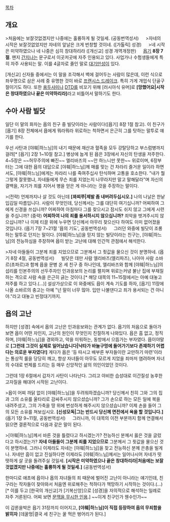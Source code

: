 [[목차]]
== 개요 ==
>처음에는 보잘것없겠지만 나중에는 훌륭하게 될 것일세. (공동번역성서)
　
>자네의 시작은 보잘것없었지만 자네의 앞날은 크게 번창할 것이네. ([가톨릭] 성경)
　
>네 시작은 미약하였으나 네 나중은 심히 창대하리라 ([개신교] 성경 개역개정판)
　
[[욥기]] '''8장 7절'''. 왠지 [[간지]]나는 문구로서 이곳저곳에 자주 인용되고 있다. 사업가나 수험생들에게 특히 자주 사용되는 말. 이를 4글자로 줄인 말로 [[대기만성]]이 있다.

[개신교] 신자들 중에서는 이 말을 조각해서 벽에 걸어두는 사람이 많은데, 이런 식으로 좌우명으로 삼은 사례 중 유명한 것이 바로 [[프랜시스 드레이크]]. 특히 가게 개업식 단골구절이기도 하다. 또한 [[용두사미]]나 [[DTD]]를 비꼬기 위해 [러시아식 유머]로 '''[망했어요|시작은 창대하였으나 끝은 미약하리라]'''라고 비틀어서 말하기도 한다.


== 수아 사람 빌닷 ==
일단 이 말의 화자는 욥의 친구 중 빌닷이라는 사람이다([욥기] 8장 1절 참고). 이 친구가 [욥기] 8장 전체에서 욥에게 뭐라뭐라 위로하는 척하면서 은근히 그를 탓하는 말투로 얘기를 한다.

우선 사탄과 [야훼|하느님]의 내기 때문에 재산과 혈족을 모두 강탈당하고 부스럼병까지 걸려[* [욥기] 2장 1~10절 참고.] 병상에 눕게 된 욥은 3장에서 자신의 탄생을 저주한다. 4~5장은 ~~허무주의에 빠진~~ 엘리바즈의 ~~안 하느니만 못한~~ 위로이며, 6장부터는 그에 대한 욥의 대답으로 [야훼|하느님]께 매를 맞는 건 차라리 즐거운 일이라 하면서도, [야훼|하느님]에게는 차라리 나를 죽여주십사 탄식하며 고통을 호소한다. "내가 뭘 그렇게 잘못했냐, 자네들에게 무슨 죄를 지었는지 나무라지만 말고 말해달라"며 자신의 결백을, 자기가 죄를 지어서 병을 얻은 게 아니라는 것을 주장하는 말이다.

>(전략) 언제까지나 살 것도 아닌데 '''[꽈찌쭈|제발 좀 내버려두십시오.]''' 나의 나날은 한낱 입김일 따름입니다. 사람이 무엇인데, 당신께서는 그를 대단히 여기십니까? 어찌하여 그에게 신경을 쓰십니까? 어찌하여 아침마다 그를 찾으시고 잠시도 쉬지 않고 그에게 시련을 주십니까? (중략) '''어찌하여 나의 죄를 용서하시지 않으십니까?''' 죄악을 벗겨주시지 않으십니까? 나 이제 티끌 위에 누우면 당신께서 아무리 찾으신다 하여도 이미 없어졌을 것입니다. (욥기 7장 7~21절 '욥의 기도', 공동번역성서)
　
그러던 와중에 빌닷이 조롱하는 말투로 던지는 말이다. [야훼|하느님]을 믿지 않는 빌닷이라는 친구는, [야훼|하느님]의 전능하심을 주장하며 욥이 받는 고난에 대해 인간적 관점에서 해석한다.

>자네 아들들이 그분께 죄를 지었으므로 그분께서 그 죗값을 물으신 것이 분명하네. (욥기 8장 4절, 공동번역성서)
　
빌닷은 데만 사람 엘리바즈(엘리파즈), 나아마 사람 소바르(초파르)과 함께 욥을 문병 온 세 친구 중 하나인데, 엘리바즈와 함께 [야훼|하느님]의 섭리를 인본주의의 선두주자인 인과응보의 논리를 펼치며 위로는커녕 불난 집에 부채질 하는 격으로 사람 속을 은근히 긁는 것이다.[* 해당 대목의 11~15절에서는 아예 대놓고 저주를 하고 있다.(…)] 설상가상으로 이 와중에도 욥이 계속 기도를 하자, [욥기] 11장에 나올 소바르의 충고는 아예 "넌 말이 너무 많아. 입만 나불댄다고 죄가 용서되는 건 아니야."라고 대놓고 빈정대기까지. 

== 욥의 고난 ==
하지만 [성경] 속에서 욥의 고난은 인과응보와는 관계가 없다. 욥기의 처음으로 돌아가 보면 욥이 어떤 자인지, 고난의 원인이 무엇인지 친절하게 나와있다. 욥은 흠 없고, 정직하며, [야훼|하느님]을 경외하고, 악을 미워하는, 동방에서 으뜸가는 부자였다. 욥이야말로 '''[그런데 그것이 실제로 일어났습니다|낙타가 바늘구멍에 들어가기보다 존재하기 어렵다는 의로운 부자였다!]''' 게다가 욥은 '등 따시고 배부른 부자들이란 교만하기 마련'이라는 통상적 룰을 당당히 깨고, 항상 자녀들이 아무도 모르게 지었을 죄마저 염려하며 자녀의 수대로 번제를 드리는 등 매우 신앙적인 삶의 의인이었던 것이다.

그런데 1장 6절에서 갑자기 사탄이 나타난다. 그리고 야비한 습성대로 이간질성 농후한 고자질을 해대어 시작된 고난이다.

>욥이 어찌 까닭 없이 [야훼|하느님]을 두려워하겠습니까? 당신께서 친히 그와 그의 집과 그의 소유를 울타리로 감싸주시지 않으셨습니까? 그가 손으로 하는 모든 일에 복을 내려주셨고, 그의 가축을 땅 위에 번성하게 해주시지 않으셨습니까? 이제 손을 들어 그의 모든 소유를 쳐보십시오. '''[신성모독|그는 반드시 당신께 면전에서 욕을 할 것입니다.]''' (욥기 1장 9~11절, 공동번역성서)
　
그러니까, 이 대목의 이전 부분까지 함께 연결해서 읽으면 결론적으로 다음과 같은 말이 된다.

>[야훼|하느님]께서 바른 것을 틀렸다고 하시겠는가? 전능하신 분께서 옳은 것을 글렀다고 하시겠는가? '''자네 아들들이 그분께 죄를 지었으므로''' 그분께서 그 죗값을 물으신 것이 분명하네. 그러니 이제라도 자네는 [야훼|하느님]을 찾고 전능하신 분께 은총을 빌게나. 자네만 흠이 없고 진실하다면 이제라도 [야훼|하느님]께서는 일어나시어 자네가 떳떳하게 살 곳을 돌려주실 것일세. '''[시작은 미약하였으나 끝은 창대하리라|처음에는 보잘것없겠지만 나중에는 훌륭하게 될 것일세.]''' (공동번역성서)

한마디로 애초에 욥이나 욥의 자녀들의 죄 때문에 벌어진 고난이 아니라는 얘기인데, 친구라는 작자들이 찾아와서 처음엔 위로해주는 척하다가 책망하기 시작하는 것이다.(…)[* 이를 두고 [한국의 개신교]가 [기복신앙]으로 [성경]을 자의적으로 해석하는 일례로 자주 거론된다. 어찌 보면 [[문맥을 무시한 인용]].]  ~~이게 친구인가 웬수인가~~

이 갑론을박은 욥기 31장까지 이어지고, '''[야훼|하느님]이 직접 등장하여 욥의 무죄함을 밝히자''' [데꿀멍|결국 세 친구는 꿀 먹은 벙어리가 된다.] 
